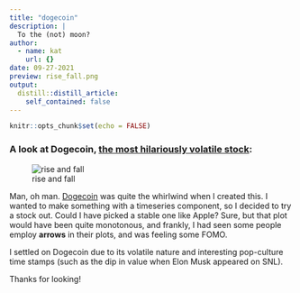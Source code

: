 ```yaml
---
title: "dogecoin"
description: |
  To the (not) moon?
author:
  - name: kat
    url: {}
date: 09-27-2021
preview: rise_fall.png
output:
  distill::distill_article:
    self_contained: false
---
```



```r
knitr::opts_chunk$set(echo = FALSE)
```

### A look at Dogecoin, [the most hilariously volatile stock](https://github.com/katchia/side-projects/tree/main/doge):
![rise and fall](https://github.com/katchia/side-projects/blob/main/doge/rise_fall.png?raw=true)

Man, oh man. [Dogecoin](https://dogecoin.com/) was quite the whirlwind when I created this. I wanted to make something with a timeseries component, so I decided to try a stock out. Could I have picked a stable one like Apple? Sure, but that plot would have been quite monotonous, and frankly, I had seen some people employ **arrows** in their plots, and was feeling some FOMO. 

I settled on Dogecoin due to its volatile nature and interesting pop-culture time stamps (such as the dip in value when Elon Musk appeared on SNL).

Thanks for looking!




